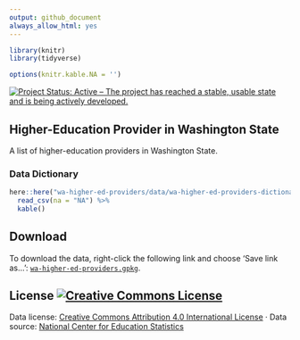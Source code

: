 ```yaml
---
output: github_document
always_allow_html: yes
---
```


```r


library(knitr)
library(tidyverse)

options(knitr.kable.NA = '')
```

[![Project Status: Active – The project has reached a stable, usable state and is being actively developed.](http://www.repostatus.org/badges/latest/active.svg)](http://www.repostatus.org/#active)

## Higher-Education Provider in Washington State

A list of higher-education providers in Washington State.



### Data Dictionary

```r
here::here("wa-higher-ed-providers/data/wa-higher-ed-providers-dictionary.csv") %>% 
  read_csv(na = "NA") %>% 
  kable()
```


## Download

To download the data, right-click the following link and choose 'Save link as...': [`wa-higher-ed-providers.gpkg`](https://github.com/tiernanmartin/datasets/raw/master/wa-higher-ed-providers/data/wa-higher-ed-providers.gpkg).

## License <a rel="license" href="http://creativecommons.org/licenses/by/4.0/"><img alt="Creative Commons License" style="border-width:0" src="https://i.creativecommons.org/l/by/4.0/80x15.png" /></a>

Data license:   [Creative Commons Attribution 4.0 International License](http://creativecommons.org/licenses/by/4.0/) · Data source: [National Center for Education Statistics](https://nces.ed.gov/collegenavigator/?s=WA)